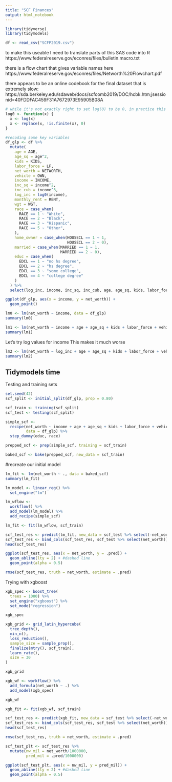```yaml
---
title: "SCF Finances"
output: html_notebook
---
```


```r
library(tidyverse)
library(tidymodels)
```

```r
df <- read_csv("SCFP2019.csv")
```

to make this useable I need to translate parts of this SAS code into R
https://www.federalreserve.gov/econres/files/bulletin.macro.txt

there is a flow chart that gives variable names here
https://www.federalreserve.gov/econres/files/Networth%20Flowchart.pdf

there appears to be an online codebook for the final dataset that is extremely slow:
https://sda.berkeley.edu/sdaweb/docs/scfcomb2019/DOC/hcbk.htm;jsessionid=40FDDFAC459F31A7672973E95905B08A

```r
# while it's not exactly right to set log(0) to be 0, in practice this doesn't impact results. And leaving it at -Inf is not an option
log0 <- function(x) {
  x <- log(x)
  x <- replace(x, !is.finite(x), 0)
}

#recoding some key variables
df_glp <- df %>%
  mutate(
    age = AGE,
    age_sq = age^2,
    kids = KIDS,
    labor_force = LF,
    net_worth = NETWORTH,
    vehicle = OWN,
    income = INCOME,
    inc_sq = income^2,
    inc_cub = income^3,
    log_inc = log0(income),
    monthly_rent = RENT,
    wgt = WGT,
    race = case_when(
      RACE == 1 ~ "White",
      RACE == 2 ~ "Black",
      RACE == 3 ~ "Hispanic",
      RACE == 5 ~ "Other",
    ),
    home_owner = case_when(HOUSECL == 1 ~ 1,
                           HOUSECL == 2 ~ 0),
    married = case_when(MARRIED == 1 ~ 1,
                        MARRIED == 2 ~ 0),
    educ = case_when(
      EDCL == 1 ~ "no hs degree",
      EDCL == 2 ~ "hs degree",
      EDCL == 3 ~ "some college",
      EDCL == 4 ~ "college degree"
    )
  ) %>%
  select(log_inc, income, inc_sq, inc_cub, age, age_sq, kids, labor_force, race, vehicle, monthly_rent, home_owner, married, educ, net_worth, wgt)
```


```r
ggplot(df_glp, aes(x = income, y = net_worth)) +
  geom_point()
```


```r
lm0 <- lm(net_worth ~ income, data = df_glp)
summary(lm0)
```


```r
lm1 <- lm(net_worth ~ income + age + age_sq + kids + labor_force + vehicle + monthly_rent + home_owner + married + educ + race, data = df_glp)
summary(lm1)
```
Let's try log values for income
This makes it much worse
```r
lm2 <- lm(net_worth ~ log_inc + age + age_sq + kids + labor_force + vehicle + monthly_rent + home_owner + married + educ + race, data = df_glp)
summary(lm2)
```
## Tidymodels time

Testing and training sets
```r
set.seed(42)
scf_split <- initial_split(df_glp, prop = 0.80)

scf_train <- training(scf_split)
scf_test <- testing(scf_split)
```


```r
simple_scf <- 
  recipe(net_worth ~ income + age + age_sq + kids + labor_force + vehicle + monthly_rent + home_owner + married + educ + race,
         data = df_glp) %>%
  step_dummy(educ, race)

prepped_scf <- prep(simple_scf, training = scf_train)

baked_scf <- bake(prepped_scf, new_data = scf_train)
```

#recreate our initial model
```r
lm_fit <- lm(net_worth ~ ., data = baked_scf)
summary(lm_fit)
```
```r
lm_model <- linear_reg() %>%
  set_engine("lm")
```


```r
lm_wflow <-
  workflow() %>%
  add_model(lm_model) %>%
  add_recipe(simple_scf)

lm_fit <- fit(lm_wflow, scf_train)
```


```r
scf_test_res <- predict(lm_fit, new_data = scf_test %>% select(-net_worth))
scf_test_res <- bind_cols(scf_test_res, scf_test %>% select(net_worth))
head(scf_test_res)
```

```r
ggplot(scf_test_res, aes(x = net_worth, y = .pred)) +
  geom_abline(lty = 2) + #dashed line
  geom_point(alpha = 0.5) 
```


```r
rmse(scf_test_res, truth = net_worth, estimate = .pred)
```

Trying with xgboost

```r
xgb_spec <- boost_tree(
  trees = 1000) %>%
  set_engine("xgboost") %>% 
  set_mode("regression")

xgb_spec

xgb_grid <- grid_latin_hypercube(
  tree_depth(),
  min_n(),
  loss_reduction(),
  sample_size = sample_prop(),
  finalize(mtry(), scf_train),
  learn_rate(),
  size = 30
)

xgb_grid

xgb_wf <- workflow() %>%
  add_formula(net_worth ~ .) %>%
  add_model(xgb_spec)

xgb_wf
```

```r
xgb_fit <- fit(xgb_wf, scf_train)
```

```r
scf_test_res <- predict(xgb_fit, new_data = scf_test %>% select(-net_worth))
scf_test_res <- bind_cols(scf_test_res, scf_test %>% select(net_worth))
head(scf_test_res)
```

```r
rmse(scf_test_res, truth = net_worth, estimate = .pred)
```

```r
scf_test_plt <- scf_test_res %>%
  mutate(nw_mil = net_worth/1000000,
         pred_mil = .pred/1000000)

ggplot(scf_test_plt, aes(x = nw_mil, y = pred_mil)) +
  geom_abline(lty = 2) + #dashed line
  geom_point(alpha = 0.5) 
```


